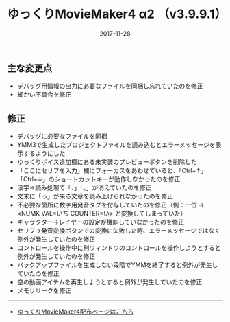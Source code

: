 ﻿---
title: ゆっくりMovieMaker4 α2 （v3.9.9.1）
date: 2017-11-28
tags: [YMM4,お知らせ]
---
## 主な変更点
- デバッグ用情報の出力に必要なファイルを同梱し忘れていたのを修正
- 細かい不具合を修正

## 修正
- デバッグに必要なファイルを同梱
- YMM3で生成したプロジェクトファイルを読み込むとエラーメッセージを表示するようにした
- ゆっくりボイス追加欄にある未実装のプレビューボタンを削除した
- 「ここにセリフを入力」欄にフォーカスをあわせていると、「Ctrl+↑」「Ctrl+↓」のショートカットキーが動作しなかったのを修正
- 漢字→読み処理で「、」「。」が消えていたのを修正
- 文末に「っ」が来る文章を読み上げられなかったのを修正
- 不必要な箇所に数字用発音タグを付与していたのを修正（例：一位 → &lt;NUMK VAL=いち COUNTER=い&gt; と変換してしまっていた）
- キャラクター→レイヤーの設定が機能していなかったのを修正
- セリフ→発音変換ボタンでの変換に失敗した時、エラーメッセージではなく例外が発生していたのを修正
- コントロールを操作中に別ウィンドウのコントロールを操作しようとすると例外が発生していたのを修正
- バックアップファイルを生成しない段階でYMMを終了すると例外が発生していたのを修正
- 空の動画アイテムを再生しようとすると例外が発生していたのを修正
- メモリリークを修正


---

- [ゆっくりMovieMaker4配布ページはこちら](/ymm4/)